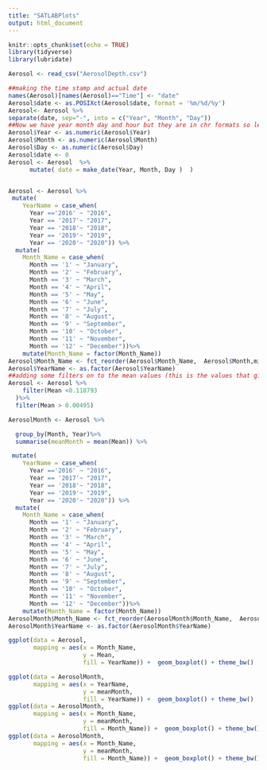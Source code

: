 ```yaml
---
title: "SATLABPlots"
output: html_document
---
```


```r
knitr::opts_chunk$set(echo = TRUE)
library(tidyverse)
library(lubridate)
```

```r
Aerosol <- read_csv("AerosolDepth.csv")


```


```r
##making the time stamp and actual date
names(Aerosol)[names(Aerosol)=="Time"] <- "date"
Aerosol$date <- as.POSIXct(Aerosol$date, format = '%m/%d/%y')
Aerosol<- Aerosol %>%
separate(date, sep="-", into = c("Year", "Month", "Day"))
##Now we have year month day and hour but they are in chr formats so lets make it into a num
Aerosol$Year <- as.numeric(Aerosol$Year)
Aerosol$Month <- as.numeric(Aerosol$Month)
Aerosol$Day <- as.numeric(Aerosol$Day)
Aerosol$date <- 0
Aerosol <- Aerosol  %>%
      mutate( date = make_date(Year, Month, Day )  )


Aerosol <- Aerosol %>%
 mutate(
    YearName = case_when(
      Year =='2016' ~ "2016",
      Year == '2017'~ "2017",
      Year == '2018'~ "2018",
      Year == '2019'~ "2019",
      Year == '2020'~ "2020")) %>%
  mutate(
    Month_Name = case_when(
      Month == '1' ~ "January",
      Month == '2' ~ "February",
      Month == '3' ~ "March",
      Month == '4' ~ "April",
      Month == '5' ~ "May",
      Month == '6' ~ "June",
      Month == '7' ~ "July",
      Month == '8' ~ "August",
      Month == '9' ~ "September",
      Month == '10' ~ "October",
      Month == '11' ~ "November",
      Month == '12' ~ "December"))%>%
    mutate(Month_Name = factor(Month_Name))
Aerosol$Month_Name <- fct_reorder(Aerosol$Month_Name,  Aerosol$Month,min )
Aerosol$YearName <- as.factor(Aerosol$YearName)
##adding some filters on to the mean values (this is the values that giovanni filters in)
Aerosol <- Aerosol %>%
    filter(Mean <0.118793
  )%>%
  filter(Mean > 0.00495)

```

```r

AerosolMonth <- Aerosol %>%

  group_by(Month, Year)%>%
  summarise(meanMonth = mean(Mean)) %>%

 mutate(
    YearName = case_when(
      Year =='2016' ~ "2016",
      Year == '2017'~ "2017",
      Year == '2018'~ "2018",
      Year == '2019'~ "2019",
      Year == '2020'~ "2020")) %>%
  mutate(
    Month_Name = case_when(
      Month == '1' ~ "January",
      Month == '2' ~ "February",
      Month == '3' ~ "March",
      Month == '4' ~ "April",
      Month == '5' ~ "May",
      Month == '6' ~ "June",
      Month == '7' ~ "July",
      Month == '8' ~ "August",
      Month == '9' ~ "September",
      Month == '10' ~ "October",
      Month == '11' ~ "November",
      Month == '12' ~ "December"))%>%
    mutate(Month_Name = factor(Month_Name))
AerosolMonth$Month_Name <- fct_reorder(AerosolMonth$Month_Name,  AerosolMonth$Month,min )
AerosolMonth$YearName <- as.factor(AerosolMonth$YearName)
```


```r

ggplot(data = Aerosol, 
       mapping = aes(x = Month_Name,
                     y = Mean,
                     fill = YearName)) +  geom_boxplot() + theme_bw()

ggplot(data = AerosolMonth, 
       mapping = aes(x = YearName,
                     y = meanMonth,
                     fill = YearName)) +  geom_boxplot() + theme_bw()
ggplot(data = AerosolMonth, 
       mapping = aes(x = Month_Name,
                     y = meanMonth,
                     fill = Month_Name)) +  geom_boxplot() + theme_bw()
ggplot(data = AerosolMonth, 
       mapping = aes(x = Month_Name,
                     y = meanMonth,
                     fill = Month_Name)) +  geom_boxplot() + theme_bw()


```




